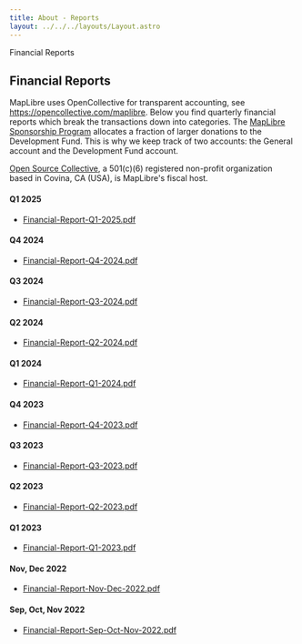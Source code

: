 ```yaml
---
title: About - Reports
layout: ../../../layouts/Layout.astro
---
```



<TitleHeader>Financial Reports</TitleHeader>
<div class="container">

## Financial Reports

MapLibre uses OpenCollective for transparent accounting, see https://opencollective.com/maplibre. Below you find quarterly financial reports which break the transactions down into categories. The [MapLibre Sponsorship Program](sponsors) allocates a fraction of larger donations to the Development Fund. This is why we keep track of two accounts: the General account and the Development Fund account.

[Open Source Collective](https://opencollective.com/opensource), a 501(c)(6) registered non-profit organization based in Covina, CA (USA), is MapLibre's fiscal host.

#### Q1 2025

- [Financial-Report-Q1-2025.pdf](about/reports/Financial-Report-Q1-2025.pdf)

#### Q4 2024

- [Financial-Report-Q4-2024.pdf](about/reports/Financial-Report-Q4-2024.pdf)

#### Q3 2024

- [Financial-Report-Q3-2024.pdf](about/reports/Financial-Report-Q3-2024.pdf)

#### Q2 2024

- [Financial-Report-Q2-2024.pdf](about/reports/Financial-Report-Q2-2024.pdf)

#### Q1 2024

- [Financial-Report-Q1-2024.pdf](about/reports/Financial-Report-Q1-2024.pdf)

#### Q4 2023

- [Financial-Report-Q4-2023.pdf](about/reports/Financial-Report-Q4-2023.pdf)

#### Q3 2023

- [Financial-Report-Q3-2023.pdf](about/reports/Financial-Report-Q3-2023.pdf)

#### Q2 2023

- [Financial-Report-Q2-2023.pdf](about/reports/Financial-Report-Q2-2023.pdf)

#### Q1 2023

- [Financial-Report-Q1-2023.pdf](about/reports/Financial-Report-Q1-2023.pdf)

#### Nov, Dec 2022

- [Financial-Report-Nov-Dec-2022.pdf](about/reports/Financial-Report-Nov-Dec-2022.pdf)

#### Sep, Oct, Nov 2022

- [Financial-Report-Sep-Oct-Nov-2022.pdf](about/reports/Financial-Report-Sep-Oct-Nov-2022.pdf)

</div>
